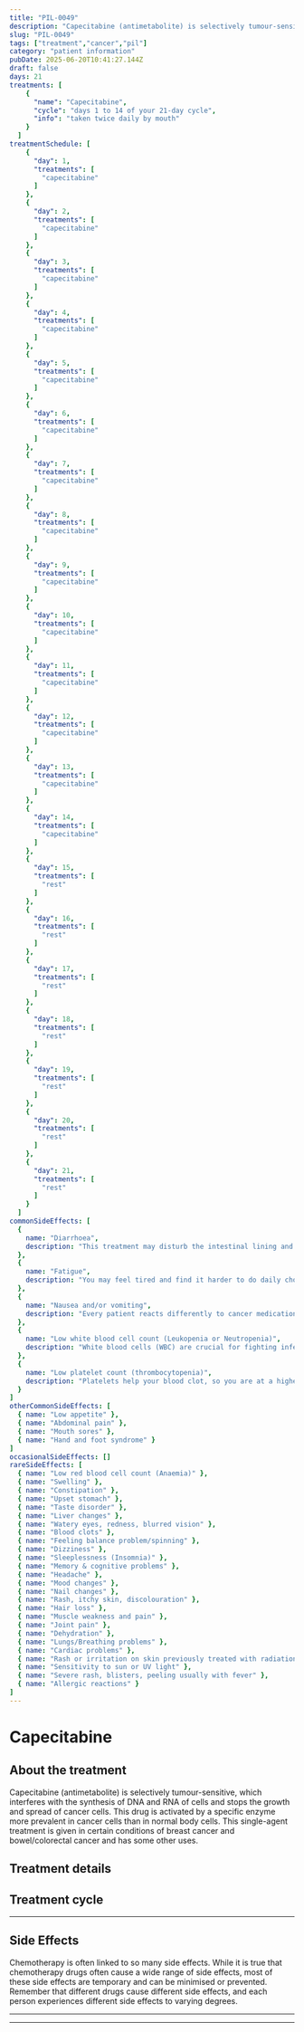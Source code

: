 ```yaml
---
title: "PIL-0049"
description: "Capecitabine (antimetabolite) is selectively tumour-sensitive, which interferes with the synthesis of DNA and RNA of cells and stops the growth and spread of cancer cells. This drug is activated by a specific enzyme more prevalent in cancer cells than in normal body cells. This single-agent treatment is given in certain conditions of breast cancer and bowel/colorectal cancer and has some other uses."
slug: "PIL-0049"
tags: ["treatment","cancer","pil"]
category: "patient information"
pubDate: 2025-06-20T10:41:27.144Z
draft: false
days: 21
treatments: [
    {
      "name": "Capecitabine",
      "cycle": "days 1 to 14 of your 21-day cycle",
      "info": "taken twice daily by mouth"
    }
  ]
treatmentSchedule: [
    {
      "day": 1,
      "treatments": [
        "capecitabine"
      ]
    },
    {
      "day": 2,
      "treatments": [
        "capecitabine"
      ]
    },
    {
      "day": 3,
      "treatments": [
        "capecitabine"
      ]
    },
    {
      "day": 4,
      "treatments": [
        "capecitabine"
      ]
    },
    {
      "day": 5,
      "treatments": [
        "capecitabine"
      ]
    },
    {
      "day": 6,
      "treatments": [
        "capecitabine"
      ]
    },
    {
      "day": 7,
      "treatments": [
        "capecitabine"
      ]
    },
    {
      "day": 8,
      "treatments": [
        "capecitabine"
      ]
    },
    {
      "day": 9,
      "treatments": [
        "capecitabine"
      ]
    },
    {
      "day": 10,
      "treatments": [
        "capecitabine"
      ]
    },
    {
      "day": 11,
      "treatments": [
        "capecitabine"
      ]
    },
    {
      "day": 12,
      "treatments": [
        "capecitabine"
      ]
    },
    {
      "day": 13,
      "treatments": [
        "capecitabine"
      ]
    },
    {
      "day": 14,
      "treatments": [
        "capecitabine"
      ]
    },
    {
      "day": 15,
      "treatments": [
        "rest"
      ]
    },
    {
      "day": 16,
      "treatments": [
        "rest"
      ]
    },
    {
      "day": 17,
      "treatments": [
        "rest"
      ]
    },
    {
      "day": 18,
      "treatments": [
        "rest"
      ]
    },
    {
      "day": 19,
      "treatments": [
        "rest"
      ]
    },
    {
      "day": 20,
      "treatments": [
        "rest"
      ]
    },
    {
      "day": 21,
      "treatments": [
        "rest"
      ]
    }
  ]
commonSideEffects: [
  {
    name: "Diarrhoea",
    description: "This treatment may disturb the intestinal lining and cause loose, watery, and more frequent stools than usual. Certain medications have a higher chance of causing diarrhoea."
  },
  {
    name: "Fatigue",
    description: "You may feel tired and find it harder to do daily chores/activities that you usually do or want to do. It may be physical, emotional and mental exhaustion."
  },
  {
    name: "Nausea and/or vomiting",
    description: "Every patient reacts differently to cancer medication. Many people feel nauseous, and some also experience vomiting. Nausea and vomiting can be managed or reduced with medication."
  },
  {
    name: "Low white blood cell count (Leukopenia or Neutropenia)",
    description: "White blood cells (WBC) are crucial for fighting infection. While receiving treatment, your WBC count can drop, putting you at a higher risk of disease."
  },
  {
    name: "Low platelet count (thrombocytopenia)",
    description: "Platelets help your blood clot, so you are at a higher risk of bleeding when your platelet count decreases. Let your oncology care team know if you have any excess bruising or bleeding, including nose bleeds, sore gums or blood in your urine or stool."
  }
]
otherCommonSideEffects: [
  { name: "Low appetite" },
  { name: "Abdominal pain" },
  { name: "Mouth sores" },
  { name: "Hand and foot syndrome" }
]
occasionalSideEffects: []
rareSideEffects: [
  { name: "Low red blood cell count (Anaemia)" },
  { name: "Swelling" },
  { name: "Constipation" },
  { name: "Upset stomach" },
  { name: "Taste disorder" },
  { name: "Liver changes" },
  { name: "Watery eyes, redness, blurred vision" },
  { name: "Blood clots" },
  { name: "Feeling balance problem/spinning" },
  { name: "Dizziness" },
  { name: "Sleeplessness (Insomnia)" },
  { name: "Memory & cognitive problems" },
  { name: "Headache" },
  { name: "Mood changes" },
  { name: "Nail changes" },
  { name: "Rash, itchy skin, discolouration" },
  { name: "Hair loss" },
  { name: "Muscle weakness and pain" },
  { name: "Joint pain" },
  { name: "Dehydration" },
  { name: "Lungs/Breathing problems" },
  { name: "Cardiac problems" },
  { name: "Rash or irritation on skin previously treated with radiation" },
  { name: "Sensitivity to sun or UV light" },
  { name: "Severe rash, blisters, peeling usually with fever" },
  { name: "Allergic reactions" }
]
---
```


# Capecitabine

## About the treatment

Capecitabine (antimetabolite) is selectively tumour-sensitive, which interferes with the synthesis of DNA and RNA of cells and stops the growth and spread of cancer cells. This drug is activated by a specific enzyme more prevalent in cancer cells than in normal body cells. This single-agent treatment is given in certain conditions of breast cancer and bowel/colorectal cancer and has some other uses.

## Treatment details

<LegendGrid treatments={treatments} />

## Treatment cycle

<TreatmentCycleGrid treatmentSchedule={treatmentSchedule} />

<hr class="py-0 border-t-[0.5px] border-gray-500" />

## Side Effects

Chemotherapy is often linked to so many side effects. While it is true that chemotherapy drugs often cause a wide range of side effects, most of these side effects are temporary and can be minimised or prevented. Remember that different drugs cause different side effects, and each person experiences different side effects to varying degrees.

<CommonSideEffects commonSideEffects={commonSideEffects} />
<OtherCommonSideEffects otherCommonSideEffects={otherCommonSideEffects} />
<OccasionalSideEffects occasionalSideEffects={occasionalSideEffects} />
<RareSideEffects rareSideEffects={rareSideEffects} />

<hr class="py-0 border-t-[0.5px] border-gray-500" />

<SafeHandlingAccordion />
<GeneralPrecautionsAccordion />
<LifestyleSafetyAccordion />

<hr class="py-0 border-t-[0.5px] border-gray-500" />

<HealthcareTeamContact />
